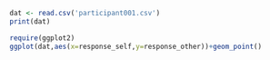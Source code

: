 


```r

dat <- read.csv('participant001.csv')
print(dat)

```



```r

require(ggplot2)
ggplot(dat,aes(x=response_self,y=response_other))+geom_point()

```


